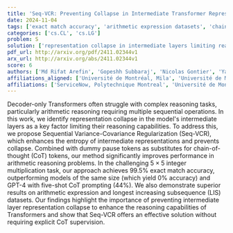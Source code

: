 ```yaml
---
title: 'Seq-VCR: Preventing Collapse in Intermediate Transformer Representations for Enhanced Reasoning'
date: 2024-11-04
tags: ['exact match accuracy', 'arithmetic expression datasets', 'chain-of-thought tokens', 'longest increasing subsequence datasets', 'performance improvement', 'integer multiplication task', 'entropy of intermediate representations', 'arithmetic reasoning', 'representation collapse', 'Decoder-only Transformers', 'dummy pause tokens', 'complex reasoning tasks', 'Sequential Variance-Covariance Regularization']
categories: ['cs.CL', 'cs.LG']
problem: S
solution: ['representation collapse in intermediate layers limiting reasoning capabilities']
pdf_url: http://arxiv.org/pdf/2411.02344v1
arx_url: http://arxiv.org/abs/2411.02344v1
score: 6
authors: ['Md Rifat Arefin', 'Gopeshh Subbaraj', 'Nicolas Gontier', 'Yann LeCun', 'Irina Rish', 'Ravid Shwartz-Ziv', 'Christopher Pal']
affiliations_aligned: ['Université de Montréal, Mila', 'Université de Montréal, Mila', 'ServiceNow', 'Meta FAIR', 'Université de Montréal, Mila', 'New York University', 'ServiceNow, Polytechnique Montreal']
affiliations: ['ServiceNow, Polytechnique Montreal', 'Université de Montréal, Mila', 'Meta FAIR', 'New York University', 'ServiceNow']
---
```



Decoder-only Transformers often struggle with complex reasoning tasks, particularly arithmetic reasoning requiring multiple sequential operations. In this work, we identify representation collapse in the model's intermediate layers as a key factor limiting their reasoning capabilities. To address this, we propose Sequential Variance-Covariance Regularization (Seq-VCR), which enhances the entropy of intermediate representations and prevents collapse. Combined with dummy pause tokens as substitutes for chain-of-thought (CoT) tokens, our method significantly improves performance in arithmetic reasoning problems. In the challenging $5 \times 5$ integer multiplication task, our approach achieves $99.5\%$ exact match accuracy, outperforming models of the same size (which yield $0\%$ accuracy) and GPT-4 with five-shot CoT prompting ($44\%$). We also demonstrate superior results on arithmetic expression and longest increasing subsequence (LIS) datasets. Our findings highlight the importance of preventing intermediate layer representation collapse to enhance the reasoning capabilities of Transformers and show that Seq-VCR offers an effective solution without requiring explicit CoT supervision.